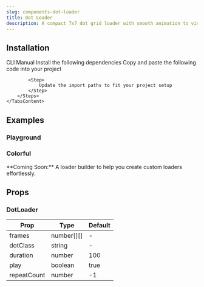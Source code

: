 ```yaml
---
slug: components-dot-loader
title: Dot Loader
description: A compact 7x7 dot grid loader with smooth animation to visualize frame sequences or loading states in your app.
---
```


<DemoCodePreview
    path="demo/components/dot-loader/default.tsx"
    v0Link="/gsap/dot-loader"
/>

## Installation

<Tabs defaultValue="cli" className="mt-3">
    <TabsList>
        <TabsTrigger value="cli">CLI</TabsTrigger>
        <TabsTrigger value="manual">Manual</TabsTrigger>
    </TabsList>
    <TabsContent value="cli" className="mt-4">
        <InstallationCommand command={`npx shadcn@latest add "~website/r/gsap/dot-loader"`} />
    </TabsContent>
    <TabsContent value="manual" className="mt-4">
        <Steps>
            <Step>
                Install the following dependencies
            </Step>
            <InstallationCommand command="npm install gsap @gsap/react" />
            <Step>
                Copy and paste the following code into your project
            </Step>
            <CodePreview path='components/gsap/dot-loader.tsx' collapsible></CodePreview>

            <Step>
                Update the import paths to fit your project setup
            </Step>
        </Steps>
    </TabsContent>
</Tabs>

## Examples

### Playground

<DemoCodePreview
    path="demo/components/dot-loader/playground.tsx"
    v0Link="/gsap/dot-loader"
/>

### Colorful

<DemoCodePreview
    path="demo/components/dot-loader/colorful.tsx"
    v0Link="/gsap/dot-loader"
/>

<Callout className="mt-6">
    **Coming Soon:** A loader builder to help you create custom loaders effortlessly.
</Callout>


## Props

### DotLoader

| Prop        | Type       | Default |
|-------------|------------|---------|
| frames      | number[][] | -       |
| dotClass    | string     | -       |
| duration    | number     | 100     |
| play        | boolean    | true    |
| repeatCount | number     | -1      |
